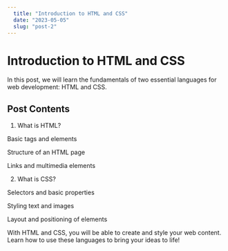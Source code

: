 ```yaml
---
  title: "Introduction to HTML and CSS"
  date: "2023-05-05"
  slug: "post-2"
---
```


# Introduction to HTML and CSS

In this post, we will learn the fundamentals of two essential languages for web development: HTML and CSS.

## Post Contents

1. What is HTML?

Basic tags and elements

Structure of an HTML page

Links and multimedia elements

2. What is CSS?

Selectors and basic properties

Styling text and images

Layout and positioning of elements

With HTML and CSS, you will be able to create and style your web content. Learn how to use these languages to bring your ideas to life!

